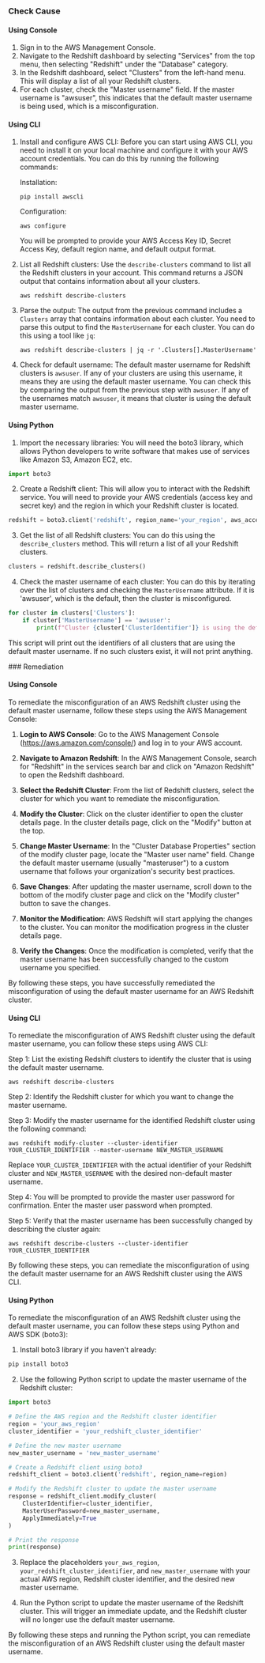 

<Tabs><Tab title='Cause'>
### Check Cause

#### Using Console

1. Sign in to the AWS Management Console.
2. Navigate to the Redshift dashboard by selecting "Services" from the top menu, then selecting "Redshift" under the "Database" category.
3. In the Redshift dashboard, select "Clusters" from the left-hand menu. This will display a list of all your Redshift clusters.
4. For each cluster, check the "Master username" field. If the master username is "awsuser", this indicates that the default master username is being used, which is a misconfiguration.

#### Using CLI

1. Install and configure AWS CLI: Before you can start using AWS CLI, you need to install it on your local machine and configure it with your AWS account credentials. You can do this by running the following commands:

   Installation:
   ```
   pip install awscli
   ```
   Configuration:
   ```
   aws configure
   ```
   You will be prompted to provide your AWS Access Key ID, Secret Access Key, default region name, and default output format.

2. List all Redshift clusters: Use the `describe-clusters` command to list all the Redshift clusters in your account. This command returns a JSON output that contains information about all your clusters.

   ```
   aws redshift describe-clusters
   ```

3. Parse the output: The output from the previous command includes a `Clusters` array that contains information about each cluster. You need to parse this output to find the `MasterUsername` for each cluster. You can do this using a tool like `jq`:

   ```
   aws redshift describe-clusters | jq -r '.Clusters[].MasterUsername'
   ```

4. Check for default username: The default master username for Redshift clusters is `awsuser`. If any of your clusters are using this username, it means they are using the default master username. You can check this by comparing the output from the previous step with `awsuser`. If any of the usernames match `awsuser`, it means that cluster is using the default master username.

#### Using Python

1. Import the necessary libraries: You will need the boto3 library, which allows Python developers to write software that makes use of services like Amazon S3, Amazon EC2, etc.

```python
import boto3
```

2. Create a Redshift client: This will allow you to interact with the Redshift service. You will need to provide your AWS credentials (access key and secret key) and the region in which your Redshift cluster is located.

```python
redshift = boto3.client('redshift', region_name='your_region', aws_access_key_id='your_access_key', aws_secret_access_key='your_secret_key')
```

3. Get the list of all Redshift clusters: You can do this using the `describe_clusters` method. This will return a list of all your Redshift clusters.

```python
clusters = redshift.describe_clusters()
```

4. Check the master username of each cluster: You can do this by iterating over the list of clusters and checking the `MasterUsername` attribute. If it is 'awsuser', which is the default, then the cluster is misconfigured.

```python
for cluster in clusters['Clusters']:
    if cluster['MasterUsername'] == 'awsuser':
        print(f"Cluster {cluster['ClusterIdentifier']} is using the default master username.")
```

This script will print out the identifiers of all clusters that are using the default master username. If no such clusters exist, it will not print anything.

</Tab>

<Tab title='Remediation'>
### Remediation

#### Using Console

To remediate the misconfiguration of an AWS Redshift cluster using the default master username, follow these steps using the AWS Management Console:

1. **Login to AWS Console**: Go to the AWS Management Console (https://aws.amazon.com/console/) and log in to your AWS account.

2. **Navigate to Amazon Redshift**: In the AWS Management Console, search for "Redshift" in the services search bar and click on "Amazon Redshift" to open the Redshift dashboard.

3. **Select the Redshift Cluster**: From the list of Redshift clusters, select the cluster for which you want to remediate the misconfiguration.

4. **Modify the Cluster**: Click on the cluster identifier to open the cluster details page. In the cluster details page, click on the "Modify" button at the top.

5. **Change Master Username**: In the "Cluster Database Properties" section of the modify cluster page, locate the "Master user name" field. Change the default master username (usually "masteruser") to a custom username that follows your organization's security best practices.

6. **Save Changes**: After updating the master username, scroll down to the bottom of the modify cluster page and click on the "Modify cluster" button to save the changes.

7. **Monitor the Modification**: AWS Redshift will start applying the changes to the cluster. You can monitor the modification progress in the cluster details page.

8. **Verify the Changes**: Once the modification is completed, verify that the master username has been successfully changed to the custom username you specified.

By following these steps, you have successfully remediated the misconfiguration of using the default master username for an AWS Redshift cluster.

#### Using CLI

To remediate the misconfiguration of AWS Redshift cluster using the default master username, you can follow these steps using AWS CLI:

Step 1: List the existing Redshift clusters to identify the cluster that is using the default master username.
```
aws redshift describe-clusters
```

Step 2: Identify the Redshift cluster for which you want to change the master username.

Step 3: Modify the master username for the identified Redshift cluster using the following command:
```
aws redshift modify-cluster --cluster-identifier YOUR_CLUSTER_IDENTIFIER --master-username NEW_MASTER_USERNAME
```
Replace `YOUR_CLUSTER_IDENTIFIER` with the actual identifier of your Redshift cluster and `NEW_MASTER_USERNAME` with the desired non-default master username.

Step 4: You will be prompted to provide the master user password for confirmation. Enter the master user password when prompted.

Step 5: Verify that the master username has been successfully changed by describing the cluster again:
```
aws redshift describe-clusters --cluster-identifier YOUR_CLUSTER_IDENTIFIER
```

By following these steps, you can remediate the misconfiguration of using the default master username for an AWS Redshift cluster using the AWS CLI.

#### Using Python

To remediate the misconfiguration of an AWS Redshift cluster using the default master username, you can follow these steps using Python and AWS SDK (boto3):

1. Install boto3 library if you haven't already:
```bash
pip install boto3
```

2. Use the following Python script to update the master username of the Redshift cluster:

```python
import boto3

# Define the AWS region and the Redshift cluster identifier
region = 'your_aws_region'
cluster_identifier = 'your_redshift_cluster_identifier'

# Define the new master username
new_master_username = 'new_master_username'

# Create a Redshift client using boto3
redshift_client = boto3.client('redshift', region_name=region)

# Modify the Redshift cluster to update the master username
response = redshift_client.modify_cluster(
    ClusterIdentifier=cluster_identifier,
    MasterUserPassword=new_master_username,
    ApplyImmediately=True
)

# Print the response
print(response)
```

3. Replace the placeholders `your_aws_region`, `your_redshift_cluster_identifier`, and `new_master_username` with your actual AWS region, Redshift cluster identifier, and the desired new master username.

4. Run the Python script to update the master username of the Redshift cluster. This will trigger an immediate update, and the Redshift cluster will no longer use the default master username.

By following these steps and running the Python script, you can remediate the misconfiguration of an AWS Redshift cluster using the default master username.


</Tab>
</Tabs>